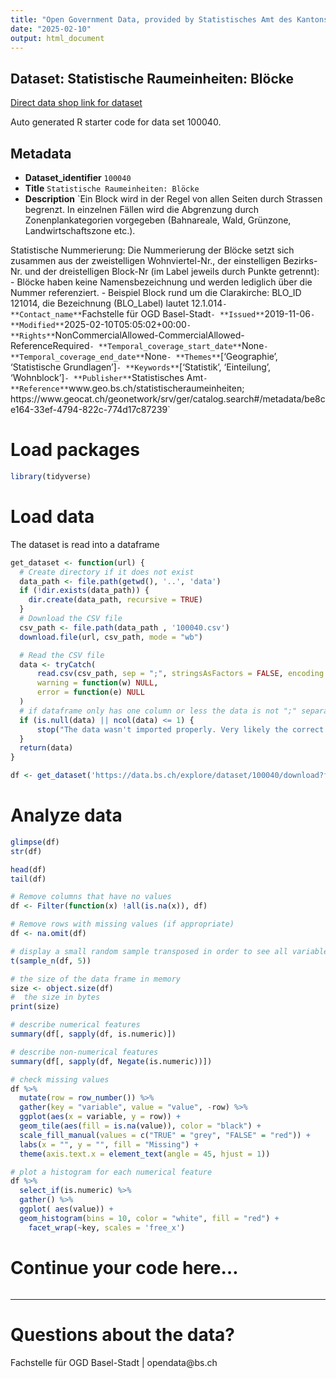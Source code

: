 ```yaml
---
title: "Open Government Data, provided by Statistisches Amt des Kantons Basel-Stadt - Fachstelle OGD"
date: "2025-02-10"
output: html_document
---
```


## Dataset: Statistische Raumeinheiten: Blöcke

[Direct data shop link for dataset](https://data.bs.ch/explore/dataset/100040)

Auto generated R starter code for data set 100040.

## Metadata

- **Dataset_identifier** `100040`
- **Title** `Statistische Raumeinheiten: Blöcke`
- **Description** `Ein Block wird in der Regel von allen Seiten durch Strassen begrenzt. In einzelnen Fällen wird die Abgrenzung durch Zonenplankategorien vorgegeben (Bahnareale, Wald, Grünzone, Landwirtschaftszone etc.).

Statistische Nummerierung:
Die Nummerierung der Blöcke setzt sich zusammen aus der zweistelligen Wohnviertel-Nr., der einstelligen Bezirks-Nr. und der dreistelligen Block-Nr (im Label jeweils durch Punkte getrennt):
- Blöcke haben keine Namensbezeichnung und werden lediglich über die Nummer referenziert.
- Beispiel Block rund um die Clarakirche: BLO_ID 121014, die Bezeichnung (BLO_Label) lautet 12.1.014`
- **Contact_name** `Fachstelle für OGD Basel-Stadt`
- **Issued** `2019-11-06`
- **Modified** `2025-02-10T05:05:02+00:00`
- **Rights** `NonCommercialAllowed-CommercialAllowed-ReferenceRequired`
- **Temporal_coverage_start_date** `None`
- **Temporal_coverage_end_date** `None`
- **Themes** `['Geographie', 'Statistische Grundlagen']`
- **Keywords** `['Statistik', 'Einteilung', 'Wohnblock']`
- **Publisher** `Statistisches Amt`
- **Reference** `www.geo.bs.ch/statistischeraumeinheiten; https://www.geocat.ch/geonetwork/srv/ger/catalog.search#/metadata/be8ce164-33ef-4794-822c-774d17c87239`


# Load packages

```r

library(tidyverse)
```

# Load data

The dataset is read into a dataframe

```r
get_dataset <- function(url) {
  # Create directory if it does not exist
  data_path <- file.path(getwd(), '..', 'data')
  if (!dir.exists(data_path)) {
    dir.create(data_path, recursive = TRUE)
  }
  # Download the CSV file
  csv_path <- file.path(data_path , '100040.csv')
  download.file(url, csv_path, mode = "wb")

  # Read the CSV file
  data <- tryCatch(
      read.csv(csv_path, sep = ";", stringsAsFactors = FALSE, encoding = "UTF-8"),
      warning = function(w) NULL,
      error = function(e) NULL
  )
  # if dataframe only has one column or less the data is not ";" separated
  if (is.null(data) || ncol(data) <= 1) {
      stop("The data wasn't imported properly. Very likely the correct separator couldn't be found.\nPlease check the dataset manually and adjust the code.")
  }
  return(data)
}
```

```r

df <- get_dataset('https://data.bs.ch/explore/dataset/100040/download?format=csv&timezone=Europe%2FZurich')

```

# Analyze data

```r

glimpse(df)
str(df)

head(df)
tail(df)

```

```r
# Remove columns that have no values
df <- Filter(function(x) !all(is.na(x)), df)

# Remove rows with missing values (if appropriate)
df <- na.omit(df)
```

```r
# display a small random sample transposed in order to see all variables
t(sample_n(df, 5))
```

```r
# the size of the data frame in memory
size <- object.size(df)
#  the size in bytes
print(size)
```

```r
# describe numerical features
summary(df[, sapply(df, is.numeric)])
```

```r
# describe non-numerical features
summary(df[, sapply(df, Negate(is.numeric))])
```

```r
# check missing values
df %>%
  mutate(row = row_number()) %>%
  gather(key = "variable", value = "value", -row) %>%
  ggplot(aes(x = variable, y = row)) +
  geom_tile(aes(fill = is.na(value)), color = "black") +
  scale_fill_manual(values = c("TRUE" = "grey", "FALSE" = "red")) +
  labs(x = "", y = "", fill = "Missing") +
  theme(axis.text.x = element_text(angle = 45, hjust = 1))
```

```r
# plot a histogram for each numerical feature
df %>%
  select_if(is.numeric) %>%
  gather() %>%
  ggplot( aes(value)) +
  geom_histogram(bins = 10, color = "white", fill = "red") +
    facet_wrap(~key, scales = 'free_x')
```

# Continue your code here...

```r

```
------------------------------------------------------------------------

# Questions about the data?

Fachstelle für OGD Basel-Stadt | opendata@bs.ch
